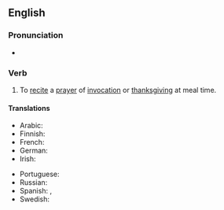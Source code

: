 ==English==
{{wikipedia|grace (prayer)}}

===Pronunciation===
* {{audio|en|En-au-say grace.ogg|Audio (AU)}}

===Verb===
{{en-verb|say<,,said> grace}}

# {{lb|en|idiomatic}} To [[recite]] a [[prayer]] of [[invocation]] or [[thanksgiving]] at meal time.
#: {{syn|en|give thanks|say a blessing}}

====Translations====
{{trans-top|say a prayer of thanks}}
* Arabic: {{t|ar|[[تَلَا]] [[صَلاةَ المائِدة]]}}
* Finnish: {{t|fi|[[lukea]] [[ruokarukous]]}}
* French: {{t|fr|[[faire]] [[la]] [[bénédicité]]}}
* German: {{t|de|[[das]] [[Tischgebet]] [[sprechen]]}}
* Irish: {{t|ga|altaigh}}
{{trans-mid}}
* Portuguese: {{t|pt|dar graças}}
* Russian: {{t|ru|[[проче́сть]] [[молитва|моли́тву]] ([[пе́ред]] [[еда|едо́й]])|pf}}
* Spanish: {{t|es|bendecir la mesa}}, {{t|es|dar gracias}}
* Swedish: {{t|sv|[[be]] [[bordsbön]]}}
{{trans-bottom}}

{{catlangname|en|predicates}}
{{C|en|Prayer|Talking}}